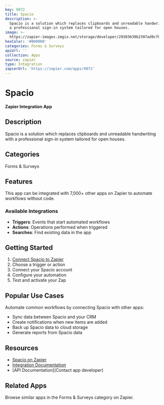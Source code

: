 ```yaml
---
key: 9072
title: Spacio
description: >-
  Spacio is a solution which replaces clipboards and unreadable handwriting with
  a professional sign-in system tailored for open houses.
image: >-
  https://zapier-images.imgix.net/storage/developer/29303639b2397ad9cf03dda1960d82f1.png?auto=format%2Ccompress&ixlib=python-3.0.0&q=50
hexColor: '#000000'
categories: Forms & Surveys
apiUrl: ''
collection: Apps
source: zapier
type: Integration
zapierUrl: 'https://zapier.com/apps/9072'
---
```

# Spacio

**Zapier Integration App**

## Description

Spacio is a solution which replaces clipboards and unreadable handwriting with a professional sign-in system tailored for open houses.

## Categories

Forms & Surveys

## Features

This app can be integrated with 7,000+ other apps on Zapier to automate workflows without code.

### Available Integrations

- **Triggers**: Events that start automated workflows
- **Actions**: Operations performed when triggered
- **Searches**: Find existing data in the app

## Getting Started

1. [Connect Spacio to Zapier](https://zapier.com/apps/9072)
2. Choose a trigger or action
3. Connect your Spacio account
4. Configure your automation
5. Test and activate your Zap

## Popular Use Cases

Automate common workflows by connecting Spacio with other apps:

- Sync data between Spacio and your CRM
- Create notifications when new items are added
- Back up Spacio data to cloud storage
- Generate reports from Spacio data

## Resources

- [Spacio on Zapier](https://zapier.com/apps/9072)
- [Integration Documentation](https://zapier.com/apps/9072/integrations)
- [API Documentation](Contact app developer)

## Related Apps

Browse similar apps in the Forms & Surveys category on Zapier.
